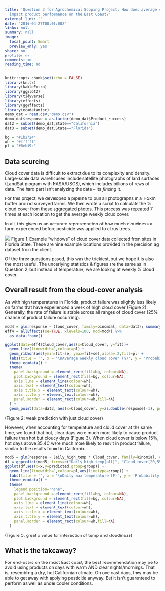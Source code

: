 ```yaml
---
title: 'Question 3 for Agrochemical Scoping Project: How does average cloud cover
  impact product performance on the East Coast?'
external_link: ''
date: "2016-04-27T00:00:00Z"
links: null
summary: null
image:
  focal_point: Smart
  preview_only: yes
share: no
profile: no
comments: no
reading_time: no
---
```


```r
knitr::opts_chunk$set(echo = FALSE)
library(knitr)
library(kableExtra)
library(ggplot2)
library(tidyverse)
library(effects)
library(ggeffects)
library(ecodatamisc)
demo_dat = read.csv("demo.csv")
demo_dat$response = as.factor(demo_dat$Product_success)
dat2 = subset(demo_dat,State=="California")
dat3 = subset(demo_dat,State=="Florida")

bg = "#1b2724"
wh = "#ffffff"
pl = "#6eb39c"
```

## Data sourcing

Cloud cover data is difficult to extract due to its complexity
and density. Large-scale data warehouses include satellite photographs of
land surfaces (LandSat program with NASA/USGS), which includes billions of
rows of data. The hard part isn’t analyzing the data – its *finding* it.

For this project, we developed a pipeline to pull all photographs in a 1-5km
buffer around surveyed farms. We then wrote a script to calculate the %
cloud cover from these aggregated photos. This process was repeated 7
times at each location to get the average weekly cloud cover.

In all, this gives us an accurate representation of how much cloudiness a farm
experienced before pesticide was applied to citrus trees.

<img src="map.png" style="border-radius: 5%;" />
Figure 1. Example “windows” of cloud cover data collected from sites in
Florida State. These are nine example locations provided in the
precision ag dataset from the client.

Of the three questions posed, this was the trickiest, but we hope it is also
the most useful. The underlying statistics & figures are the same as in
Question 2, but instead of temperature, we are looking at weekly % cloud
cover.

## Overall result from the cloud-cover analysis

As with high temperatures in Florida, product failure was slightly less likely on farms that have experienced a week of high cloud cover (Figure 2). Generally, the rate of failure is stable across all ranges of cloud cover (25% chance of product failure occurring).

```r
mod4 = glm(response ~ Cloud_cover, family=binomial, data=dat3); summary(mod4)
eff4 = allEffects(se=TRUE, xlevels=100, mod=mod4) %>%
  as.data.frame()

ggplot(data=eff4$Cloud_cover,aes(x=Cloud_cover, y=fit))+
  geom_line(linewidth=1,colour=pl) +
  geom_ribbon(aes(ymin=fit-se, ymax=fit+se),alpha=.2,fill=pl) +
  labs(title = '', x = '\nAverage weekly cloud cover (%)', y = 'Probability of product success\n') +
  theme_ecodata() +
  theme(
    panel.background = element_rect(fill=bg, colour=NA),
    plot.background = element_rect(fill=bg, colour=NA),
    axis.line = element_line(colour=wh),
    axis.text = element_text(colour=wh),
    axis.title.x = element_text(colour=wh),
    axis.title.y = element_text(colour=wh),
    panel.border = element_rect(colour=wh,fill=NA)
  ) +
  geom_point(data=dat3, aes(x=Cloud_cover, y=as.double(response)-1), position=position_jitter(w=0.05, h=0), alpha=.3, colour=pl)
```
(Figure 2: weak prediction with just cloud cover)

However, when accounting for temperature and cloud cover at the same time, we found that hot, clear days were much more likely to cause product failure than hot but cloudy days (Figure 3). When cloud cover is below 15%, hot days above 35.4C were much more likely to result in product failure, similar to the results found in California.

```r
mod5 = glm(response ~ Daily_high_temp * Cloud_cover, family=binomial, data=dat3); summary(mod5)
df = ggpredict(mod5, terms=c("Daily_high_temp[all]", "Cloud_cover[20,55]"), ci.lvl=NA)
ggplot(df,aes(x=x,y=predicted,group=group)) +
  geom_line(linewidth=1,colour=pl,aes(linetype=group)) +
  labs(title = '', x = '\nDaily max temperature (F)', y = 'Probability of product success\n') +
  theme_ecodata() +
  theme(
    legend.position="none",
    panel.background = element_rect(fill=bg, colour=NA),
    plot.background = element_rect(fill=bg, colour=NA),
    axis.line = element_line(colour=wh),
    axis.text = element_text(colour=wh),
    axis.title.x = element_text(colour=wh),
    axis.title.y = element_text(colour=wh),
    panel.border = element_rect(colour=wh,fill=NA)
  )
```
(Figure 3: great p value for interaction of temp and cloudiness)

## What is the takeaway?

For end-users on the moist East coast, the best recommendation may be to avoid
using products on days with warm AND clear nights/mornings. That is, resembling a dry, hot Californian climate. On overcast days, they may be able to get away with applying pesticide anyway. But it isn't guaranteed to perform as well as under cooler conditions.

